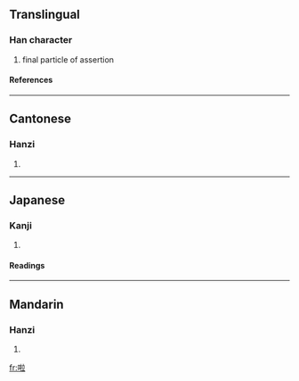 ==Translingual==
===Han character===
{{Han char|rn=30|rad=口|as=08|sn=11|four=6001<sub>8</sub>|canj=口手卜廿 (RQYT)}}
# final particle of assertion
====References====
{{Han ref|kx=0196.261|dkj=03882|dj=0418.170|hdz=10636.050|uh=5566|ud=21862|bh=B0D5|bd=45269}}
----
==Cantonese==
===Hanzi===
{{yue-hanzi|jyut=|y=la1}}
# {{defn|Cantonese}}
----
==Japanese==
===Kanji===
{{ja-kanji|grade=|rs=口08}}
# {{defn|Japanese}} 
====Readings====
{{ja-readings|on=[[らふ]] (rafu), [[ろう]] (rō)|kun=}}
----
==Mandarin==
===Hanzi===
{{cmn-hanzi|pin=[[la]] ([[la5]])|wg=la<sup>5</sup>}}
# {{defn|Mandarin}}

[[fr:啦]]